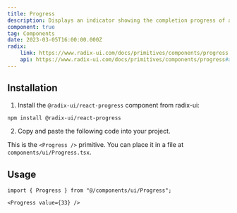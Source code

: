 ```yaml
---
title: Progress
description: Displays an indicator showing the completion progress of a task, typically displayed as a progress bar.
component: true
tag: Components
date: 2023-03-05T16:00:00.000Z
radix:
    link: https://www.radix-ui.com/docs/primitives/components/progress
    api: https://www.radix-ui.com/docs/primitives/components/progress#api-reference
---
```


<ComponentExample src="src/components/examples/ProgressDemo.tsx">
    <ProgressDemo />
</ComponentExample>

## Installation

1. Install the `@radix-ui/react-progress` component from radix-ui:

```bash
npm install @radix-ui/react-progress
```

2. Copy and paste the following code into your project.

<ComponentSource src="src/components/ui/Progress.tsx" />

<Alert variant="outline">

This is the `<Progress />` primitive. You can place it in a file at `components/ui/Progress.tsx`.

</Alert>

## Usage

```tsx
import { Progress } from "@/components/ui/Progress";
```

```tsx
<Progress value={33} />
```
